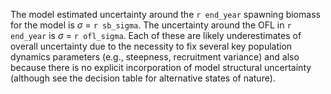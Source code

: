The model estimated uncertainty around the `r end_year` spawning biomass for the model is $\sigma$ = `r sb_sigma`. The uncertainty around the OFL in `r end_year` is $\sigma$ = `r ofl_sigma`. Each of these are likely underestimates of overall uncertainty due to the necessity to fix several key population dynamics parameters (e.g., steepness, recruitment variance) and also because there is no explicit incorporation of model structural uncertainty (although see the decision table for alternative states of nature).